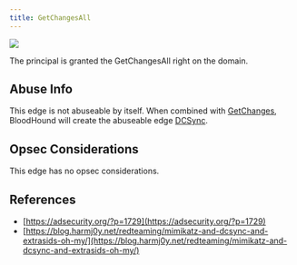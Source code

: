 ```yaml
---
title: GetChangesAll
---
```


<img noZoom src="/assets/enterprise-AND-community-edition-pill-tag.svg"/> 

The principal is granted the GetChangesAll right on the domain.

## Abuse Info

This edge is not abuseable by itself. When combined with [GetChanges](/resources/edges/get-changes), BloodHound will create the abuseable edge [DCSync](/resources/edges/dc-sync).

## Opsec Considerations

This edge has no opsec considerations.

## References

* [https://adsecurity.org/?p=1729](https://adsecurity.org/?p=1729)
* [https://blog.harmj0y.net/redteaming/mimikatz-and-dcsync-and-extrasids-oh-my/](https://blog.harmj0y.net/redteaming/mimikatz-and-dcsync-and-extrasids-oh-my/)

